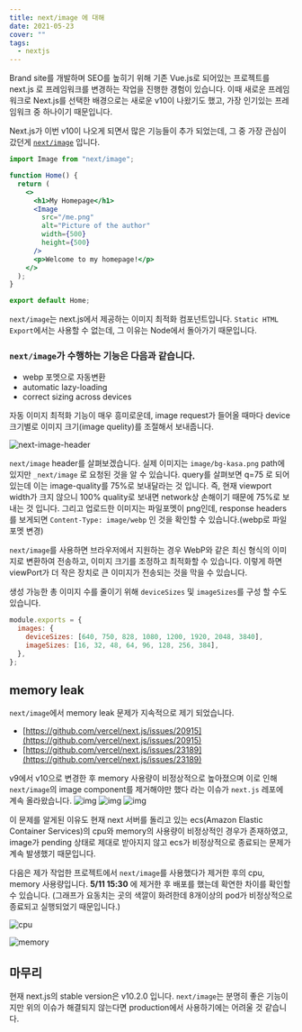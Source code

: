 ```yaml
---
title: next/image 에 대해
date: 2021-05-23
cover: ""
tags:
  - nextjs
---
```

Brand site를 개발하며 SEO를 높히기 위해 기존 Vue.js로 되어있는 프로젝트를 next.js 로 프레임워크를 변경하는 작업을 진행한 경험이 있습니다. 이때 새로운 프레임워크로 Next.js를 선택한 배경으로는 새로운 v10이 나왔기도 했고, 가장 인기있는 프레임워크 중 하나이기 때문입니다.

Next.js가 이번 v10이 나오게 되면서 많은 기능들이 추가 되었는데, 그 중 가장 관심이 갔던게 [`next/image`](https://nextjs.org/blog/next-10#built-in-image-component-and-automatic-image-optimization) 입니다.

```jsx
import Image from "next/image";

function Home() {
  return (
    <>
      <h1>My Homepage</h1>
      <Image
        src="/me.png"
        alt="Picture of the author"
        width={500}
        height={500}
      />
      <p>Welcome to my homepage!</p>
    </>
  );
}

export default Home;
```

`next/image`는 next.js에서 제공하는 이미지 최적화 컴포넌트입니다. `Static HTML Export`에서는 사용할 수 없는데, 그 이유는 Node에서 돌아가기 때문입니다.

### `next/image`가 수행하는 기능은 다음과 같습니다.

* webp 포멧으로 자동변환
* automatic lazy-loading
* correct sizing across devices

자동 이미지 최적화 기능이 매우 흥미로운데, image request가 들어올 때마다 device 크기별로 이미지 크기(image quelity)를 조절해서 보내줍니다.

![next-image-header](/images/next-image.png)

`next/image` header를 살펴보겠습니다.
실제 이미지는 `image/bg-kasa.png` path에 있지만 `_next/image` 로 요청된 것을 알 수 있습니다. query를 살펴보면 q=75 로 되어있는데 이는 image-quality를 75%로 보내달라는 것 입니다. 즉, 현재 viewport width가 크지 않으니 100% quality로 보내면 network상 손해이기 때문에 75%로 보내는 것 입니다. 그리고 업로드한 이미지는 파일포멧이 png인데, response headers를 보게되면 `Content-Type: image/webp` 인 것을 확인할 수 있습니다.(webp로 파일포멧 변경)

`next/image`를 사용하면 브라우저에서 지원하는 경우 WebP와 같은 최신 형식의 이미지로 변환하여 전송하고, 이미지 크기를 조정하고 최적화할 수 있습니다. 이렇게 하면 viewPort가 더 작은 장치로 큰 이미지가 전송되는 것을 막을 수 있습니다.

생성 가능한 총 이미지 수를 줄이기 위해 `deviceSizes` 및 `imageSizes`를 구성 할 수도 있습니다.

```js
module.exports = {
  images: {
    deviceSizes: [640, 750, 828, 1080, 1200, 1920, 2048, 3840],
    imageSizes: [16, 32, 48, 64, 96, 128, 256, 384],
  },
};
```

## memory leak

`next/image`에서 memory leak 문제가 지속적으로 제기 되었습니다.

- [https://github.com/vercel/next.js/issues/20915](https://github.com/vercel/next.js/issues/20915)
- [https://github.com/vercel/next.js/issues/23189](https://github.com/vercel/next.js/issues/23189)

v9에서 v10으로 변경한 후 memory 사용량이 비정상적으로 높아졌으며 이로 인해 `next/image`의 image component를 제거해야만 했다 라는 이슈가 `next.js` 레포에 계속 올라왔습니다.
![img](https://camo.githubusercontent.com/d88fbdef185b40d56b3a42a699550a469dbaa28f0ca50e2e344644900b972691/68747470733a2f2f692e696d6775722e636f6d2f434b54457863722e706e67)
![img](https://user-images.githubusercontent.com/13972013/104264344-72379580-5459-11eb-8285-7bb2a50adfa5.png)
![img](https://user-images.githubusercontent.com/6556627/105622606-adc25000-5dc7-11eb-8d65-130845bbbbd8.jpeg)

이 문제를 알게된 이유도 현재 next 서버를 돌리고 있는 ecs(Amazon Elastic Container Services)의 cpu와 memory의 사용량이 비정상적인 경우가 존재하였고, image가 pending 상태로 제대로 받아지지 않고 ecs가 비정상적으로 종료되는 문제가 계속 발생했기 때문입니다.

다음은 제가 작업한 프로젝트에서 `next/image`를 사용했다가 제거한 후의 cpu, memory 사용량입니다. **5/11 15:30** 에 제거한 후 배포를 했는데 확연한 차이를 확인할 수 있습니다. (그래프가 요동치는 곳의 색깔이 화려한데 8개이상의 pod가 비정상적으로 종료되고 실행되었기 때문입니다.)

![cpu](/images/cpu.png)

![memory](/images/memory.png)



## 마무리

현재 next.js의 stable version은 v10.2.0 입니다. `next/image`는 분명히 좋은 기능이지만 위의 이슈가 해결되지 않는다면 production에서 사용하기에는 어려울 것 같습니다.